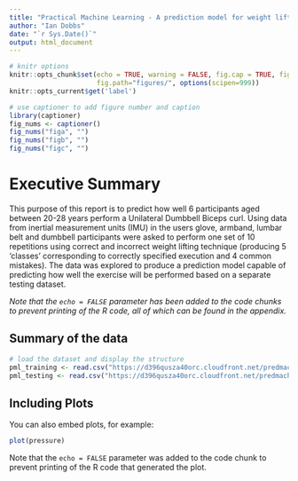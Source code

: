 ```yaml
---
title: "Practical Machine Learning - A prediction model for weight lifting exercises"
author: "Ian Dobbs"
date: "`r Sys.Date()`"
output: html_document
---
```


```r
# knitr options
knitr::opts_chunk$set(echo = TRUE, warning = FALSE, fig.cap = TRUE, fig.align = "center",
                      fig.path="figures/", options(scipen=999))
knitr::opts_current$get('label')
```

```r
# use captioner to add figure number and caption
library(captioner)
fig_nums <- captioner()
fig_nums("figa", "")
fig_nums("figb", "")
fig_nums("figc", "")
```

# Executive Summary

This purpose of this report is to predict how well 6 participants aged between 20-28 years perform a Unilateral Dumbbell Biceps curl. Using data from inertial measurement units (IMU) in the users glove, armband, lumbar belt and dumbbell participants were asked to perform one set of 10 repetitions using correct and incorrect weight lifting technique (producing 5 'classes' corresponding to correctly specified execution and 4 common mistakes). The data was explored to produce a prediction model capable of predicting how well the exercise will be performed based on a separate testing dataset.

_Note that the `echo = FALSE` parameter has been added to the code chunks to prevent printing of the R code, all of which can be found in the appendix._

## Summary of the data
```r
# load the dataset and display the structure
pml_training <- read.csv("https://d396qusza40orc.cloudfront.net/predmachlearn/pml-training.csv")
pml_testing <- read.csv("https://d396qusza40orc.cloudfront.net/predmachlearn/pml-testing.csv")
```

## Including Plots

You can also embed plots, for example:

```r
plot(pressure)
```

Note that the `echo = FALSE` parameter was added to the code chunk to prevent printing of the R code that generated the plot.
